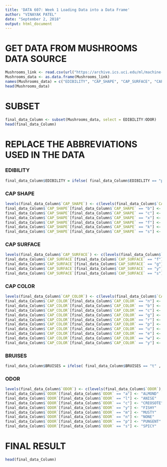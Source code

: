 ```yaml
---
title: 'DATA 607: Week 1 Loading Data into a Data Frame'
author: "VINAYAK PATEL"
date: "September 2, 2018"
output: html_document
---
```



# **GET DATA FROM MUSHROOMS DATA SOURCE** 



```r
Mushrooms_link <- read.csv(url("https://archive.ics.uci.edu/ml/machine-learning-databases/mushroom/agaricus-lepiota.data"))
Mushrooms_data <- as.data.frame(Mushrooms_link)
names(Mushrooms_data) = c("EDIBILITY", "CAP_SHAPE", "CAP_SURFACE", "CAP_COLOR", "BRUISES", "ODOR", "GILL_ATTACHMENT", "GILL_SPACING", "GILL_SIZE", "GILL_COLOR", "STALK_SHAPE", "STALK_ROOT", "STALK_SURFACE_ABOVE_RING", "STALK_SURFACE_BELOW_RING", "STALK_COLOR_ABOVE_RING", "STALK_COLOR_ABOVE_RING", "VEIL_TYPE", "VEIL_COLOR", "RING_NUMBER", "RING_TYPE", "SPORE_PRINT_COLOR", "POPULATION", "HABITAT")
head(Mushrooms_data)

```

# **SUBSET**

```r
final_data_Column <- subset(Mushrooms_data, select = EDIBILITY:ODOR)
head(final_data_Column)
```


# **REPLACE THE ABBREVIATIONS USED IN THE DATA**

### **EDIBILITY**
```r
final_data_Column$EDIBILITY = ifelse( final_data_Column$EDIBILITY == "p" , "POISONOUS", "EDIBLE")

```

### **CAP SHAPE**
```r
levels(final_data_Column$`CAP_SHAPE`) <- c(levels(final_data_Column$`CAP_SHAPE`), c("BELL","CONICAL","CONVEX","FLAT","KNOBBED","SUNKEN"))
final_data_Column$`CAP_SHAPE`[final_data_Column$`CAP_SHAPE` == "b"] <- "BELL"
final_data_Column$`CAP_SHAPE`[final_data_Column$`CAP_SHAPE` == "c"] <- "CONICAL"
final_data_Column$`CAP_SHAPE`[final_data_Column$`CAP_SHAPE` == "x"] <- "CONVEX"
final_data_Column$`CAP_SHAPE`[final_data_Column$`CAP_SHAPE` == "f"] <- "FLAT"
final_data_Column$`CAP_SHAPE`[final_data_Column$`CAP_SHAPE` == "k"] <- "KNOBBED"
final_data_Column$`CAP_SHAPE`[final_data_Column$`CAP_SHAPE` == "s"] <- "SUNKEN"

```

### **CAP SURFACE**
```r

levels(final_data_Column$`CAP_SURFACE`) <- c(levels(final_data_Column$`CAP_SURFACE`), c("FIBROUS", "GROOVES", "SCALY", "SMOOTH"))
final_data_Column$`CAP_SURFACE`[final_data_Column$`CAP_SURFACE` == "f"] <- "FIBROUS"
final_data_Column$`CAP_SURFACE`[final_data_Column$`CAP_SURFACE` == "g"] <- "GROOVES"
final_data_Column$`CAP_SURFACE`[final_data_Column$`CAP_SURFACE` == "y"] <- "SCALY"
final_data_Column$`CAP_SURFACE`[final_data_Column$`CAP_SURFACE` == "s"] <- "SMOOTH"


```

### **CAP COLOR**

```r
levels(final_data_Column$`CAP_COLOR`) <- c(levels(final_data_Column$`CAP_COLOR`), c("BROWN", "BUFF", "CINNAMON", "GRAY", "GREEN", "PINK", "PURPLE", "RED", "WHITE", "YELLOW"))
final_data_Column$`CAP_COLOR`[final_data_Column$`CAP_COLOR` == "n"] <- "BROWN"
final_data_Column$`CAP_COLOR`[final_data_Column$`CAP_COLOR` == "b"] <- "BUFF"
final_data_Column$`CAP_COLOR`[final_data_Column$`CAP_COLOR` == "c"] <- "CINNAMON"
final_data_Column$`CAP_COLOR`[final_data_Column$`CAP_COLOR` == "g"] <- "GRAY"
final_data_Column$`CAP_COLOR`[final_data_Column$`CAP_COLOR` == "r"] <- "GREEN"
final_data_Column$`CAP_COLOR`[final_data_Column$`CAP_COLOR` == "p"] <- "PINK"
final_data_Column$`CAP_COLOR`[final_data_Column$`CAP_COLOR` == "u"] <- "PURPLE"
final_data_Column$`CAP_COLOR`[final_data_Column$`CAP_COLOR` == "e"] <- "RED"
final_data_Column$`CAP_COLOR`[final_data_Column$`CAP_COLOR` == "w"] <- "WHITE"
final_data_Column$`CAP_COLOR`[final_data_Column$`CAP_COLOR` == "y"] <- "YELLOW"

```

### **BRUISES**
```r

final_data_Column$BRUISES = ifelse( final_data_Column$BRUISES == "t" , "BRUISES", "NO")


```

### **ODOR**
```r
levels(final_data_Column$`ODOR`) <- c(levels(final_data_Column$`ODOR`), c("ALMOND", "ANISE", "CREOSOTE", "FISHY", "FOUL", "MUSTY", "NONE", "PUNGENT", "SPICY"))
final_data_Column$`ODOR`[final_data_Column$`ODOR` == "a"] <- "ALMOND"
final_data_Column$`ODOR`[final_data_Column$`ODOR` == "l"] <- "ANISE"
final_data_Column$`ODOR`[final_data_Column$`ODOR` == "c"] <- "CREOSOTE"
final_data_Column$`ODOR`[final_data_Column$`ODOR` == "y"] <- "FISHY"
final_data_Column$`ODOR`[final_data_Column$`ODOR` == "m"] <- "MUSTY"
final_data_Column$`ODOR`[final_data_Column$`ODOR` == "n"] <- "NONE"
final_data_Column$`ODOR`[final_data_Column$`ODOR` == "p"] <- "PUNGENT"
final_data_Column$`ODOR`[final_data_Column$`ODOR` == "s"] <- "SPICY"

```

# **FINAL RESULT**
```r
head(final_data_Column)
```